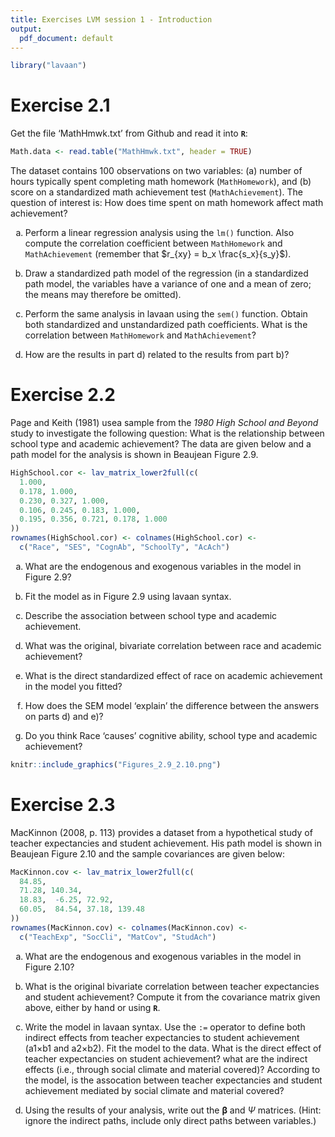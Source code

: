 ```yaml
---
title: Exercises LVM session 1 - Introduction
output:
  pdf_document: default
---
```


```r
library("lavaan")
```
  
  
# Exercise 2.1

Get the file 'MathHmwk.txt' from Github and read it into **`R`**:

```r
Math.data <- read.table("MathHmwk.txt", header = TRUE)
```

The dataset contains 100 observations on two variables: (a) number of hours typically spent completing math homework (`MathHomework`), and (b) score on a standardized math achievement test (`MathAchievement`). The question of interest is: How does time spent on math homework affect math achievement?

a) Perform a linear regression analysis using the `lm()` function. Also compute the correlation coefficient between `MathHomework` and `MathAchievement` (remember that $r_{xy} = b_x \frac{s_x}{s_y}$).

b) Draw a standardized path model of the regression (in a standardized path model, the variables have a variance of one and a mean of zero; the means may therefore be omitted). 

c) Perform the same analysis in lavaan using the `sem()` function. Obtain both standardized and unstandardized path coefficients. What is the correlation between `MathHomework` and `MathAchievement`?

d) How are the results in part d) related to the results from part b)?
  


  
  
  
# Exercise 2.2

Page and Keith (1981) usea sample from the *1980 High School and Beyond* study to investigate the following question: What is the relationship between school type and academic achievement? The data are given below and a path model for the analysis is shown in Beaujean Figure 2.9.

```r
HighSchool.cor <- lav_matrix_lower2full(c(
  1.000,
  0.178, 1.000, 
  0.230, 0.327, 1.000,
  0.106, 0.245, 0.183, 1.000,
  0.195, 0.356, 0.721, 0.178, 1.000
))
rownames(HighSchool.cor) <- colnames(HighSchool.cor) <- 
  c("Race", "SES", "CognAb", "SchoolTy", "AcAch")
```

a) What are the endogenous and exogenous variables in the model in Figure 2.9? 

b) Fit the model as in Figure 2.9 using lavaan syntax.

c) Describe the association between school type and academic achievement.

d) What was the original, bivariate correlation between race and academic achievement?

e) What is the direct standardized effect of race on academic achievement in the model you fitted?

f) How does the SEM model 'explain' the difference between the answers on parts d) and e)?

g) Do you think Race 'causes' cognitive ability, school type and academic achievement?
  
  
```r
knitr::include_graphics("Figures_2.9_2.10.png")
```
  
# Exercise 2.3

MacKinnon (2008, p. 113) provides a dataset from a hypothetical study of teacher expectancies and student achievement. His path model is shown in Beaujean Figure 2.10 and the sample covariances are given below:

```r
MacKinnon.cov <- lav_matrix_lower2full(c(
  84.85, 
  71.28, 140.34, 
  18.83,  -6.25, 72.92, 
  60.05,  84.54, 37.18, 139.48
))
rownames(MacKinnon.cov) <- colnames(MacKinnon.cov) <- 
  c("TeachExp", "SocCli", "MatCov", "StudAch")
```

a) What are the endogenous and exogenous variables in the model in Figure 2.10? 

b) What is the original bivariate correlation between teacher expectancies and student achievement? Compute it from the covariance matrix given above, either by hand or using **`R`**.

c) Write the model in lavaan syntax. Use the `:=` operator to define both indirect effects from teacher expectancies to student achievement (a1×b1 and a2×b2). Fit the model to the data. What is the direct effect of teacher expectancies on student achievement? what are the indirect effects (i.e., through social climate and material covered)? According to the model, is the assocation between teacher expectancies and student achievement mediated by social climate and material covered?

d) Using the results of your analysis, write out the $\mathbf{\beta}$ and $\Psi$ matrices. (Hint: ignore the indirect paths, include only direct paths between variables.)


